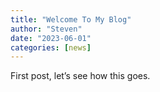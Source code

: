 ```yaml
---
title: "Welcome To My Blog"
author: "Steven"
date: "2023-06-01"
categories: [news]
---
```


First post, let's see how this goes. 